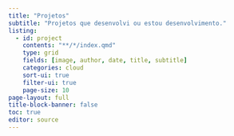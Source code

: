 ```yaml
---
title: "Projetos"
subtitle: "Projetos que desenvolvi ou estou desenvolvimento."
listing:
  - id: project
    contents: "**/*/index.qmd"
    type: grid
    fields: [image, author, date, title, subtitle]
    categories: cloud
    sort-ui: true
    filter-ui: true
    page-size: 10     
page-layout: full
title-block-banner: false
toc: true
editor: source
---
```


::: {#project}
:::

<style>
#topBtn {
  display: none;
  position: fixed;
  bottom: 105px; /* um pouco acima do fundo */
  left: 50%;
  transform: translateX(-50%);
  padding: 10px 14px;
  font-size: 20px;
  border: none;
  border-radius: 6px;
  background-color: rgba(0, 123, 255, 0.7); /* azul com transparência */
  color: white;
  cursor: pointer;
  box-shadow: 0 2px 6px rgba(0,0,0,0.3);
  transition: background-color 0.3s;
}
#topBtn:hover {
  background-color: rgba(0, 86, 179, 0.9);
}
</style>

<button id="topBtn" onclick="window.scrollTo({top: 0, behavior: 'smooth'});">↑ Topo</button>

<script>
const btn = document.getElementById("topBtn");

window.addEventListener("scroll", () => {
  const scrollBottom = window.innerHeight + window.scrollY;
  const docHeight = document.documentElement.scrollHeight;

  if (scrollBottom >= docHeight - 200) { // aparece um pouco antes do final
    btn.style.display = "block";
  } else {
    btn.style.display = "none";
  }
});
</script>
